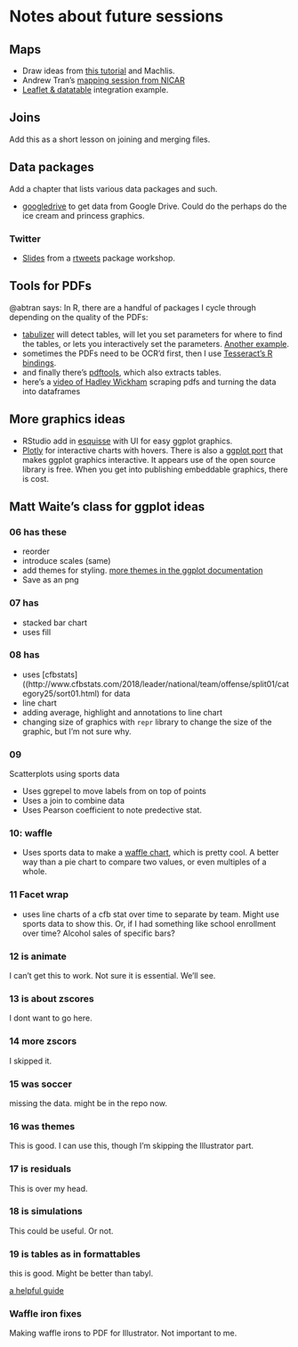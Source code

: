# Notes about future sessions {-}

## Maps {-}

- Draw ideas from [this tutorial](https://workshop.mhermans.net/thematic-maps-r/) and Machlis.
- Andrew Tran's [mapping session from NICAR](https://github.com/andrewbtran/NICAR/tree/master/2019/mapping)
- [Leaflet & datatable](https://privefl.github.io/mySO/link-map-DT.html) integration example.

## Joins {-}

Add this as a short lesson on joining and merging files.

## Data packages {-}

Add a chapter that lists various data packages and such.

- [googledrive](https://googledrive.tidyverse.org/) to get data from Google Drive. Could do the perhaps do the ice cream and princess graphics.

### Twitter {-}

- [Slides](https://rtweet-workshop.mikewk.com/#1) from a [rtweets](https://github.com/mkearney/rtweet-workshop) package workshop. 

## Tools for PDFs {-}

@abtran says: In R, there are a handful of packages I cycle through depending on the quality of the PDFs:

- [tabulizer](https://cran.r-project.org/web/packages/tabulizer/vignettes/tabulizer.html) will detect tables, will let you set parameters for where to find the tables, or lets you interactively set the parameters. [Another example](https://rpubs.com/gd6/291026).
- sometimes the PDFs need to be OCR'd first, then I use [Tesseract's R bindings](https://cran.r-project.org/web/packages/tesseract/vignettes/intro.html).
- and finally there's [pdftools](https://ropensci.org/technotes/2018/12/14/pdftools-20/), which also extracts tables.
- here's a [video of Hadley Wickham](https://www.youtube.com/watch?v=tHszX31_r4s&feature=youtu.be&t=1298) scraping pdfs and turning the data into dataframes

## More graphics ideas
- RStudio add in [esquisse](https://github.com/dreamRs/esquisse) with UI for easy ggplot graphics.
- [Plotly](https://plot.ly/r/) for interactive charts with hovers. There is also a [ggplot port](https://plot.ly/ggplot2/) that makes ggplot graphics interactive. It appears use of the open source library is free. When you get into publishing embeddable graphics, there is cost. 

## Matt Waite's class for ggplot ideas {-}

### 06 has these {-}

- reorder
- introduce scales (same)
- add themes for styling. [more themes in the ggplot documentation](https://ggplot2.tidyverse.org/reference/ggtheme.html)
- Save as an png

### 07 has {-}

- stacked bar chart
- uses fill

### 08 has {-}

- uses [cfbstats]((http://www.cfbstats.com/2018/leader/national/team/offense/split01/category25/sort01.html) for data
- line chart
- adding average, highlight and annotations to line chart
- changing size of graphics with `repr` library to change the size of the graphic, but I'm not sure why.

### 09 {-}

Scatterplots using sports data

- Uses ggrepel to move labels from on top of points
- Uses a join to combine data
- Uses Pearson coefficient to note predective stat.

### 10: waffle {-}

- Uses sports data to make a [waffle chart](https://github.com/hrbrmstr/waffle), which is pretty cool. A better way than a pie chart to compare two values, or even multiples of a whole.

### 11 Facet wrap {-}

- uses line charts of a cfb stat over time to separate by team. Might use sports data to show this. Or, if I had something like school enrollment over time? Alcohol sales of specific bars?

### 12 is animate {-}

I can't get this to work. Not sure it is essential. We'll see.

### 13 is about zscores {-}

I dont want to go here.

### 14 more zscors {-}

I skipped it.

### 15 was soccer {-}

missing the data. might be in the repo now.

### 16 was themes {-}

This is good. I can use this, though I'm skipping the Illustrator part.

### 17 is residuals {-}

This is over my head.

### 18 is simulations {-}

This could be useful. Or not.

### 19 is tables as in formattables {-}

this is good. Might be better than tabyl.

[a helpful guide](https://www.displayr.com/formattable/)

### Waffle iron fixes {-}

Making waffle irons to PDF for Illustrator. Not important to me.